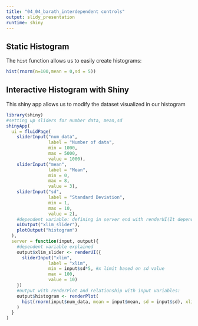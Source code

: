 ```yaml
---
title: "04_04_barath_interdependent controls"
output: slidy_presentation
runtime: shiny
---
```


## Static Histogram

The `hist` function allows us to easily create histograms:

```r
hist(rnorm(n=100,mean = 0,sd = 5))
```


## Interactive Histogram with Shiny

This shiny app allows us to modify the dataset visualized in our histogram

```r
library(shiny)
#setting up sliders for number data, mean,sd
shinyApp(
  ui = fluidPage(
    sliderInput("num_data", 
                label = "Number of data",
                min = 1000,
                max = 5000,
                value = 1000),
    sliderInput("mean", 
                label = "Mean",
                min = 0,
                max = 8,
                value = 3),
    sliderInput("sd", 
                label = "Standard Deviation",
                min = 1,
                max = 10,
                value = 2),
    #dependent variable: defining in server end with renderUI(It depends on SD value)
    uiOutput("xlim_slider"), 
    plotOutput("histogram")
  ),
  server = function(input, output){
    #dependent variable explained
    output$xlim_slider <- renderUI({
      sliderInput("xlim", 
                label = "xlim",
                min = input$sd*5, #x limit based on sd value
                max = 100,
                value = 10)
    })
    #output with renderPlot and relationship with input variables:
    output$histogram <- renderPlot(
      hist(rnorm(input$num_data, mean = input$mean, sd = input$sd), xlim = c(-input$xlim,input$xlim))
    )
  }
)
```

